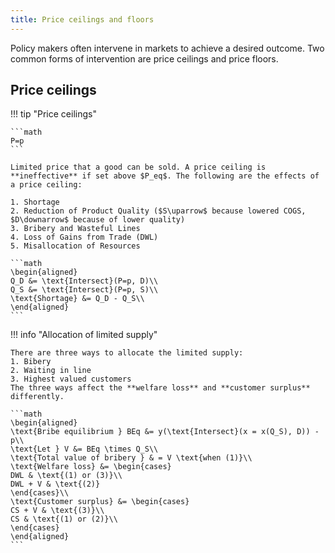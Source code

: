 ```yaml
---
title: Price ceilings and floors
---
```


Policy makers often intervene in markets to achieve a desired outcome. Two common forms of intervention are price ceilings and price floors.

## Price ceilings


!!! tip "Price ceilings"

    ```math
    P=p
    ```
    
    Limited price that a good can be sold. A price ceiling is **ineffective** if set above $P_eq$. The following are the effects of a price ceiling:

    1. Shortage
    2. Reduction of Product Quality ($S\uparrow$ because lowered COGS, $D\downarrow$ because of lower quality)
    3. Bribery and Wasteful Lines
    4. Loss of Gains from Trade (DWL)
    5. Misallocation of Resources

    ```math
    \begin{aligned}
    Q_D &= \text{Intersect}(P=p, D)\\
    Q_S &= \text{Intersect}(P=p, S)\\
    \text{Shortage} &= Q_D - Q_S\\
    \end{aligned}
    ```

!!! info "Allocation of limited supply"

    There are three ways to allocate the limited supply:
    1. Bibery
    2. Waiting in line
    3. Highest valued customers
    The three ways affect the **welfare loss** and **customer surplus** differently.

    ```math
    \begin{aligned}
    \text{Bribe equilibrium } BEq &= y(\text{Intersect}(x = x(Q_S), D)) - p\\
    \text{Let } V &= BEq \times Q_S\\
    \text{Total value of bribery } & = V \text{when (1)}\\
    \text{Welfare loss} &= \begin{cases}
    DWL & \text{(1) or (3)}\\
    DWL + V & \text{(2)}
    \end{cases}\\
    \text{Customer surplus} &= \begin{cases}
    CS + V & \text{(3)}\\
    CS & \text{(1) or (2)}\\
    \end{cases}
    \end{aligned}
    ```